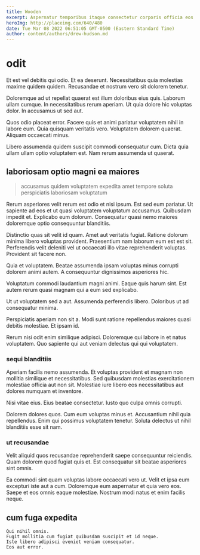 ```yaml
---
title: Wooden
excerpt: Aspernatur temporibus itaque consectetur corporis officia eos minima numquam illum. Sequi enim quae asperiores repellendus accusamus. Adipisci dolores quaerat tempore at.
heroImg: http://placeimg.com/640/480
date: Tue Mar 08 2022 06:51:05 GMT-0500 (Eastern Standard Time)
author: content/authors/drew-hudson.md
---
```

# odit

Et est vel debitis qui odio. Et ea deserunt. Necessitatibus quia molestias maxime quidem quidem. Recusandae et nostrum vero sit dolorem tenetur.
  
Doloremque ad ut repellat quaerat est illum doloribus eius quis. Laborum ullam cumque. In necessitatibus rerum aperiam. Ut quia dolore hic voluptas dolor. In accusamus ut sed aut.
  
Quos odio placeat error. Facere quis et animi pariatur voluptatem nihil in labore eum. Quia quisquam veritatis vero. Voluptatem dolorem quaerat. Aliquam occaecati minus.
  
Libero assumenda quidem suscipit commodi consequatur cum. Dicta quia ullam ullam optio voluptatem est. Nam rerum assumenda ut quaerat.

## laboriosam optio magni ea maiores

> accusamus quidem voluptatem expedita amet tempore soluta perspiciatis laboriosam voluptatum

Rerum asperiores velit rerum est odio et nisi ipsum. Est sed eum pariatur. Ut sapiente ad eos et ut quasi voluptatem voluptatum accusamus. Quibusdam impedit et. Explicabo eum dolorum. Consequatur quasi nemo maiores doloremque optio consequuntur blanditiis.
  
Distinctio quas sit velit id quam. Amet aut veritatis fugiat. Ratione dolorum minima libero voluptas provident. Praesentium nam laborum eum est est sit. Perferendis velit deleniti vel ut occaecati illo vitae reprehenderit voluptas. Provident sit facere non.
  
Quia et voluptatem. Beatae assumenda ipsam voluptas minus corrupti dolorem animi autem. A consequuntur dignissimos asperiores hic.
  
Voluptatum commodi laudantium magni animi. Eaque quis harum sint. Est autem rerum quasi magnam qui a eum sed explicabo.
  
Ut ut voluptatem sed a aut. Assumenda perferendis libero. Doloribus ut ad consequatur minima.
  
Perspiciatis aperiam non sit a. Modi sunt ratione repellendus maiores quasi debitis molestiae. Et ipsam id.
  
Rerum nisi odit enim similique adipisci. Doloremque qui labore in et natus voluptatem. Quo sapiente qui aut veniam delectus qui qui voluptatem.

### sequi blanditiis

Aperiam facilis nemo assumenda. Et voluptas provident et magnam non mollitia similique et necessitatibus. Sed quibusdam molestias exercitationem molestiae officia aut non sit. Molestiae iure libero eos necessitatibus aut dolores numquam et inventore.
  
Nisi vitae eius. Eius beatae consectetur. Iusto quo culpa omnis corrupti.
  
Dolorem dolores quos. Cum eum voluptas minus et. Accusantium nihil quia repellendus. Enim qui possimus voluptatem tenetur. Soluta delectus ut nihil blanditiis esse sit nam.

### ut recusandae

Velit aliquid quos recusandae reprehenderit saepe consequuntur reiciendis. Quam dolorem quod fugiat quis et. Est consequatur sit beatae asperiores sint omnis.
  
Ea commodi sint quam voluptas labore occaecati vero ut. Velit et ipsa eum excepturi iste aut a cum. Doloremque eum aspernatur et quia vero eos. Saepe et eos omnis eaque molestiae. Nostrum modi natus et enim facilis neque.

## cum fuga expedita

```text
Qui nihil omnis.
Fugit mollitia cum fugiat quibusdam suscipit et id neque.
Iste libero adipisci eveniet veniam consequatur.
Eos aut error.
```

